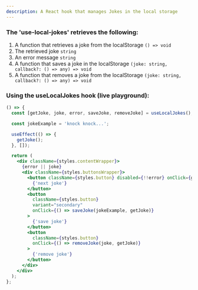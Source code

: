 ```yaml
---
description: A React hook that manages Jokes in the local storage
---
```



### The 'use-local-jokes' retrieves the following:

1. A function that retrieves a joke from the localStorage `() => void`
2. The retrieved joke `string`
3. An error message `string`
4. A function that saves a joke in the localStorage `(joke: string, callback?: () => any) => void`
5. A function that removes a joke from the localStorage `(joke: string, callback?: () => any) => void`

### Using the useLocalJokes hook (live playground):

```jsx live
() => {
  const [getJoke, joke, error, saveJoke, removeJoke] = useLocalJokes();

  const jokeExample = 'knock knock...';

  useEffect(() => {
    getJoke();
  }, []);

  return (
    <div className={styles.contentWrapper}>
      {error || joke}
      <div className={styles.buttonsWrapper}>
        <button className={styles.button} disabled={!!error} onClick={getJoke}>
          {'next joke'}
        </button>
        <button
          className={styles.button}
          variant="secondary"
          onClick={() => saveJoke(jokeExample, getJoke)}
        >
          {'save joke'}
        </button>
        <button
          className={styles.button}
          onClick={() => removeJoke(joke, getJoke)}
        >
          {'remove joke'}
        </button>
      </div>
    </div>
  );
};
```
